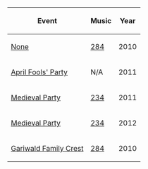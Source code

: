 

<center>
{|class="wikitable" border="1"
!Event
!Music
!Year
|-
|[[Media:RoomsEco.swf|None]]||[[Media:Music284.swf|284]]||2010
|-
|[[Media:AprilFools'Party2011Eco.swf|April Fools' Party]]||N/A||2011
|-
|[[Media:MedievalParty2011Eco.swf|Medieval Party]]||[[Media:Music234.swf|234]]||2011
|-
|[[Media:MedievalParty2012eco.swf|Medieval Party]]||[[Media:Music234.swf|234]]||2012
|-
|[[Media:RoomsEcoPin2.swf|Gariwald Family Crest]]||[[Media:Music284.swf|284]]||2010
|}
</center>

{{Places}}